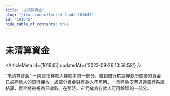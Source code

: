 ```yaml
---
title: "未清算資金"
slug: "/learn/uncollected-funds-101645"
id: "101645"
hide_table_of_contents: true
---
```



# 未清算資金

<ArticleMeta id={101645} updatedAt={'2023-09-26 13:58:58'} />
<div className='border-solid border-b border-t-0 my-4 border-[var(--ifm-color-gray-300)]' />

“未清算資金” 一詞是指存款人存款中的一部分，直到銀行核實存款所關聯的資金已被存款人的銀行接收，該部分資金對存款人不可用。一旦存款支票通過銀行系統結算，資金將被視為已收取。在那時，它們成為存款人可用餘額的一部分。
